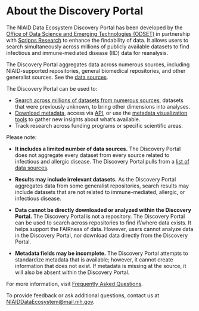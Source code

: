 # About the Discovery Portal

The NIAID Data Ecosystem Discovery Portal has been developed by the <a href="https://www.niaid.nih.gov/research/office-data-science-and-emerging-technologies" target="_blank">Office of Data Science and Emerging Technologies (ODSET)</a> in partnership with <a href="https://www.scripps.edu/" target="_blank">Scripps Research</a> to enhance the findability of data. It allows users to search simultaneously across millions of publicly available datasets to find infectious and immune-mediated disease (IID) data for reanalysis.

The Discovery Portal aggregates data across numerous sources, including NIAID-supported repositories, general biomedical repositories, and other generalist sources. See the [data sources](https://data-staging.niaid.nih.gov/sources/).

The Discovery Portal can be used to:

- [Search across millions of datasets from numerous sources](https://data-staging.niaid.nih.gov/search/?q=&from=1&filters=%28%40type%3A%28%22Dataset%22%29%29), datasets that were previously unknown, to bring other dimensions into analyses.
- [Download metadata](https://data-staging.niaid.nih.gov/search/), access via [API](https://api.data.niaid.nih.gov/), or use the [metadata visualization tools](https://data-staging.niaid.nih.gov/summary/?q=&from=1&filters=) to gather new insights about what’s available.
- Track research across funding programs or specific scientific areas.

Please note:

- **It includes a limited number of data sources.** The Discovery Portal does not aggregate every dataset from every source related to infectious and allergic disease. The Discovery Portal pulls from a [list of data sources](https://data-staging.niaid.nih.gov/sources/).

- **Results may include irrelevant datasets.** As the Discovery Portal aggregates data from some generalist repositories, search results may include datasets that are not related to immune-mediated, allergic, or infectious disease.

- **Data cannot be directly downloaded or analyzed within the Discovery Portal.** The Discovery Portal is not a repository. The Discovery Portal can be used to search across repositories to find if/where data exists. It helps support the FAIRness of data. However, users cannot analyze data in the Discovery Portal, nor download data directly from the Discovery Portal.

- **Metadata fields may be incomplete.** The Discovery Portal attempts to standardize metadata that is available; however, it cannot create information that does not exist. If metadata is missing at the source, it will also be absent within the Discovery Portal.

For more information, visit [Frequently Asked Questions](https://data-staging.niaid.nih.gov/faq/).

To provide feedback or ask additional questions, contact us at [NIAIDDataEcosystem@mail.nih.gov](mailto:NIAIDDataEcosystem@mail.nih.gov).
